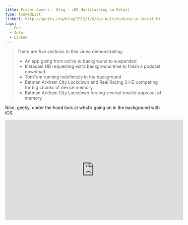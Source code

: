 ```yaml
---
title: Fraser Speirs - Blog - iOS Multitasking in Detail
type: linkedList
linkUrl: http://speirs.org/blog/2012/1/6/ios-multitasking-in-detail.html
tags:
  - Fun
  - Info
  - Linked
---
```


> There are five sections to this video demonstrating:
> 
> -   An app going from active to background to suspended
> -   Instacast HD requesting extra background time to finish a podcast download
> -   TomTom running indefinitely in the background
> -   Batman Arkham City Lockdown and Real Racing 2 HD competing for big chunks of device memory
> -   Batman Arkham City Lockdown forcing several smaller apps out of memory

Nice, geeky, under the hood look at what’s going on in the background with iOS.

<iframe src="http://player.vimeo.com/video/34660348" width="574" height="323" frameborder="0" webkitallowfullscreen="" mozallowfullscreen="" allowfullscreen=""></iframe>
